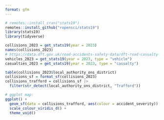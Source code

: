 ```yaml
---
format: gfm
---
```




```r
# remotes::install_cran("stats19")
remotes::install_github("ropensci/stats19")
library(stats19)
library(tidyverse)
```

```r
collisions_2023 = get_stats19(year = 2023)
names(collisions_2023)
# https://data.dft.gov.uk/road-accidents-safety-data/dft-road-casualty-statistics-collision-2023.csv
vehicles_2023 = get_stats19(year = 2023, type = "vehicle")
casualties_2023 = get_stats19(year = 2023, type = "casualty")
```

```r
table(collisions_2023$local_authority_ons_district)
collisions_sf = format_sf(collisions_2023)
collisions_trafford = collisions_sf |>
  filter(str_detect(local_authority_ons_district, "Trafford")) 
```

```r
# ggplot map:
ggplot() +
  geom_sf(data = collisions_trafford, aes(colour = accident_severity)) +
  scale_colour_viridis_d() +
  theme_void()
```
